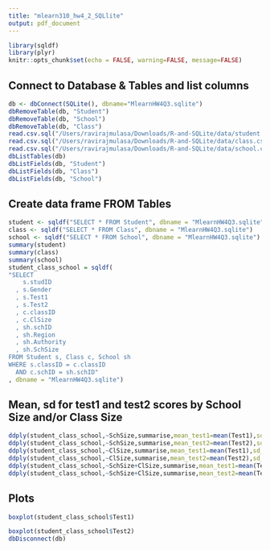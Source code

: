 ```yaml
---
title: "mlearn310_hw4_2_SQLlite"
output: pdf_document
---
```


```r
library(sqldf)
library(plyr)
knitr::opts_chunk$set(echo = FALSE, warning=FALSE, message=FALSE)
```

## Connect to Database & Tables and list columns
```r
db <- dbConnect(SQLite(), dbname="MlearnHW4Q3.sqlite")
dbRemoveTable(db, "Student")
dbRemoveTable(db, "School")
dbRemoveTable(db, "Class")
read.csv.sql("/Users/ravirajmulasa/Downloads/R-and-SQLite/data/student.csv", sql = "create table Student as SELECT * FROM file", dbname = "MlearnHW4Q3.sqlite")
read.csv.sql("/Users/ravirajmulasa/Downloads/R-and-SQLite/data/class.csv", sql = "create table Class as SELECT * FROM file", dbname = "MlearnHW4Q3.sqlite")
read.csv.sql("/Users/ravirajmulasa/Downloads/R-and-SQLite/data/school.csv", sql = "create table School as SELECT * FROM file", dbname = "MlearnHW4Q3.sqlite")
dbListTables(db)
dbListFields(db, "Student")
dbListFields(db, "Class")
dbListFields(db, "School")
```

## Create data frame FROM Tables
```r
student <- sqldf("SELECT * FROM Student", dbname = "MlearnHW4Q3.sqlite")
class <- sqldf("SELECT * FROM Class", dbname = "MlearnHW4Q3.sqlite")
school <- sqldf("SELECT * FROM School", dbname = "MlearnHW4Q3.sqlite")
summary(student)
summary(class)
summary(school)
student_class_school = sqldf(
"SELECT 
    s.studID
  , s.Gender
  , s.Test1
  , s.Test2
  , c.classID
  , c.ClSize
  , sh.schID
  , sh.Region
  , sh.Authority
  , sh.SchSize 
FROM Student s, Class c, School sh 
WHERE s.classID = c.classID 
  AND c.schID = sh.schID"
, dbname = "MlearnHW4Q3.sqlite")
```

## Mean, sd for test1 and test2 scores by School Size and/or Class Size
```r
ddply(student_class_school,~SchSize,summarise,mean_test1=mean(Test1),sd_test1=sd(Test1))
ddply(student_class_school,~SchSize,summarise,mean_test2=mean(Test2),sd_test2=sd(Test2))
ddply(student_class_school,~ClSize,summarise,mean_test1=mean(Test1),sd_test1=sd(Test1))
ddply(student_class_school,~ClSize,summarise,mean_test2=mean(Test2),sd_test2=sd(Test2))
ddply(student_class_school,~SchSize+ClSize,summarise,mean_test1=mean(Test1),sd_test1=sd(Test1))
ddply(student_class_school,~SchSize+ClSize,summarise,mean_test2=mean(Test2),sd_test2=sd(Test2))
```

##  Plots
```r
boxplot(student_class_school$Test1)

boxplot(student_class_school$Test2)
dbDisconnect(db)
```